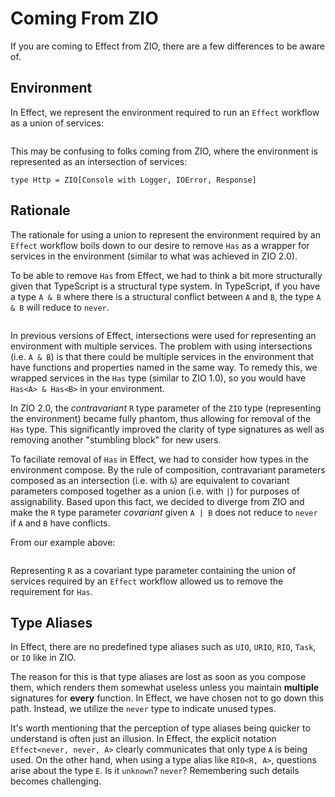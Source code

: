 # Coming From ZIO

If you are coming to Effect from ZIO, there are a few differences to be aware of.

## Environment

In Effect, we represent the environment required to run an `Effect` workflow as a union of services:

```ts file=<rootDir>/src/coming-from-zio/environment.ts

```

This may be confusing to folks coming from ZIO, where the environment is represented as an intersection of services:

`type Http = ZIO[Console with Logger, IOError, Response]`

## Rationale

The rationale for using a union to represent the environment required by an `Effect` workflow boils down to our desire to remove `Has` as a wrapper for services in the environment (similar to what was achieved in ZIO 2.0).

To be able to remove `Has` from Effect, we had to think a bit more structurally given that TypeScript is a structural type system. In TypeScript, if you have a type `A & B` where there is a structural conflict between `A` and `B`, the type `A & B` will reduce to `never`.

```ts {11} file=<rootDir>/src/coming-from-zio/A-intersect-B.ts

```

In previous versions of Effect, intersections were used for representing an environment with multiple services. The problem with using intersections (i.e. `A & B`) is that there could be multiple services in the environment that have functions and properties named in the same way. To remedy this, we wrapped services in the `Has` type (similar to ZIO 1.0), so you would have `Has<A> & Has<B>` in your environment.

In ZIO 2.0, the _contravariant_ `R` type parameter of the `ZIO` type (representing the environment) became fully phantom, thus allowing for removal of the `Has` type. This significantly improved the clarity of type signatures as well as removing another "stumbling block" for new users.

To faciliate removal of `Has` in Effect, we had to consider how types in the environment compose. By the rule of composition, contravariant parameters composed as an intersection (i.e. with `&`) are equivalent to covariant parameters composed together as a union (i.e. with `|`) for purposes of assignability. Based upon this fact, we decided to diverge from ZIO and make the `R` type parameter _covariant_ given `A | B` does not reduce to `never` if `A` and `B` have conflicts.

From our example above:

```ts file=<rootDir>/src/coming-from-zio/A-union-B.ts

```

Representing `R` as a covariant type parameter containing the union of services required by an `Effect` workflow allowed us to remove the requirement for `Has`.

## Type Aliases

In Effect, there are no predefined type aliases such as `UIO`, `URIO`, `RIO`, `Task`, or `IO` like in ZIO.

The reason for this is that type aliases are lost as soon as you compose them, which renders them somewhat useless unless you maintain **multiple** signatures for **every** function. In Effect, we have chosen not to go down this path. Instead, we utilize the `never` type to indicate unused types.

It's worth mentioning that the perception of type aliases being quicker to understand is often just an illusion. In Effect, the explicit notation `Effect<never, never, A>` clearly communicates that only type `A` is being used. On the other hand, when using a type alias like `RIO<R, A>`, questions arise about the type `E`. Is it `unknown`? `never`? Remembering such details becomes challenging.
